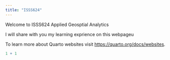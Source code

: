 ```yaml
---
title: "ISSS624"
---
```


Welcome to ISSS624 Applied Geosptial Analytics

I will share with you my learning exprience on this webpageu

To learn more about Quarto websites visit <https://quarto.org/docs/websites>.

```r
1 + 1
```
